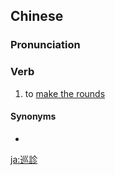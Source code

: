 {{also|巡诊}}
==Chinese==
{{zh-forms|s=巡诊}}

===Pronunciation===
{{zh-pron
|m=xúnzhěn
|c=ceon4 can2,ceon4 zan2
|cat=v
}}

===Verb===
{{zh-verb}}

# to [[make the rounds]]

====Synonyms====
* {{zh-l|查房}}

[[ja:巡診]]